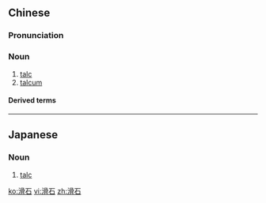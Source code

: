 ==Chinese==
{{zh-forms}}

===Pronunciation===
{{zh-pron
|m=huáshí
|cat=n
}}

===Noun===
{{zh-noun}}

# [[talc]]
# [[talcum]]

====Derived terms====
{{zh-der|滑石粉}}

----

==Japanese==
{{ja-kanjitab|かつ|k1=かっ|せき|yomi=on}}

===Noun===
{{ja-noun|かっせき}}

# [[talc]]

[[ko:滑石]]
[[vi:滑石]]
[[zh:滑石]]